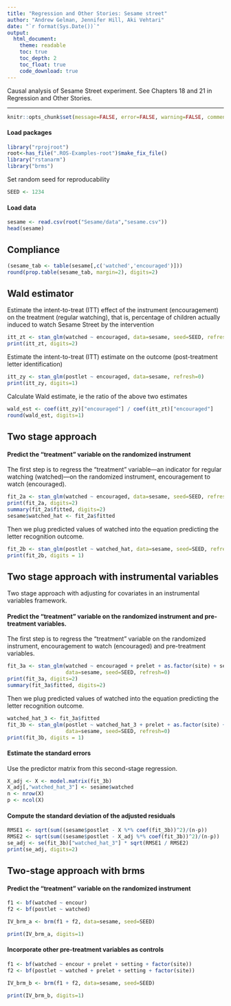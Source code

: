 ```yaml
---
title: "Regression and Other Stories: Sesame street"
author: "Andrew Gelman, Jennifer Hill, Aki Vehtari"
date: "`r format(Sys.Date())`"
output:
  html_document:
    theme: readable
    toc: true
    toc_depth: 2
    toc_float: true
    code_download: true
---
```

Causal analysis of Sesame Street experiment. See Chapters 18 and 21
in Regression and Other Stories.

-------------


```r
knitr::opts_chunk$set(message=FALSE, error=FALSE, warning=FALSE, comment=NA)
```

#### Load packages

```r
library("rprojroot")
root<-has_file(".ROS-Examples-root")$make_fix_file()
library("rstanarm")
library("brms")
```

Set random seed for reproducability

```r
SEED <- 1234
```

#### Load data

```r
sesame <- read.csv(root("Sesame/data","sesame.csv"))
head(sesame)
```

## Compliance

```r
(sesame_tab <- table(sesame[,c('watched','encouraged')]))
round(prop.table(sesame_tab, margin=2), digits=2)
```

## Wald estimator

Estimate the intent-to-treat (ITT) effect of the instrument
(encouragement) on the treatment (regular watching), that is,
percentage of children actually induced to watch Sesame Street by
the intervention

```r
itt_zt <- stan_glm(watched ~ encouraged, data=sesame, seed=SEED, refresh=0)
print(itt_zt, digits=2)
```

Estimate the intent-to-treat (ITT) estimate on the outcome
(post-treatment letter identification)

```r
itt_zy <- stan_glm(postlet ~ encouraged, data=sesame, refresh=0)
print(itt_zy, digits=1)
```

Calculate Wald estimate, ie the ratio of the above two estimates

```r
wald_est <- coef(itt_zy)["encouraged"] / coef(itt_zt)["encouraged"]
round(wald_est, digits=1)
```

## Two stage approach

#### Predict the "treatment" variable on the randomized instrument

The first step is to regress the "treatment" variable---an
indicator for regular watching (watched)---on the randomized
instrument, encouragement to watch (encouraged).

```r
fit_2a <- stan_glm(watched ~ encouraged, data=sesame, seed=SEED, refresh=0)
print(fit_2a, digits=2)
summary(fit_2a$fitted, digits=2)
sesame$watched_hat <- fit_2a$fitted
```

Then we plug predicted values of watched into the equation
predicting the letter recognition outcome.

```r
fit_2b <- stan_glm(postlet ~ watched_hat, data=sesame, seed=SEED, refresh=0)
print(fit_2b, digits = 1)
```

## Two stage approach with instrumental variables

Two stage approach with adjusting for covariates in an instrumental variables framework.

#### Predict the "treatment" variable on the randomized instrument and pre-treatment variables.

The first step is to regress the "treatment" variable on the
randomized instrument, encouragement to watch (encouraged) and
pre-treatment variables.

```r
fit_3a <- stan_glm(watched ~ encouraged + prelet + as.factor(site) + setting,
                   data=sesame, seed=SEED, refresh=0)
print(fit_3a, digits=2)
summary(fit_3a$fitted, digits=2)
```

Then we plug predicted values of watched into the equation
predicting the letter recognition outcome.

```r
watched_hat_3 <- fit_3a$fitted
fit_3b <- stan_glm(postlet ~ watched_hat_3 + prelet + as.factor(site) + setting,
                   data=sesame, seed=SEED, refresh=0)
print(fit_3b, digits = 1)
```

#### Estimate the standard errors

Use the predictor matrix from this second-stage regression.

```r
X_adj <- X <- model.matrix(fit_3b)
X_adj[,"watched_hat_3"] <- sesame$watched
n <- nrow(X)
p <- ncol(X)
```

#### Compute the standard deviation of the adjusted residuals

```r
RMSE1 <- sqrt(sum((sesame$postlet - X %*% coef(fit_3b))^2)/(n-p))
RMSE2 <- sqrt(sum((sesame$postlet - X_adj %*% coef(fit_3b))^2)/(n-p))
se_adj <- se(fit_3b)["watched_hat_3"] * sqrt(RMSE1 / RMSE2)
print(se_adj, digits=2)
```

## Two-stage approach with brms

#### Predict the "treatment" variable on the randomized instrument

```r
f1 <- bf(watched ~ encour)
f2 <- bf(postlet ~ watched)
```
```r
IV_brm_a <- brm(f1 + f2, data=sesame, seed=SEED)
```
```r
print(IV_brm_a, digits=1)
```

#### Incorporate other pre-treatment variables as controls

```r
f1 <- bf(watched ~ encour + prelet + setting + factor(site))
f2 <- bf(postlet ~ watched + prelet + setting + factor(site))
```
```r
IV_brm_b <- brm(f1 + f2, data=sesame, seed=SEED)
```
```r
print(IV_brm_b, digits=1)
```

